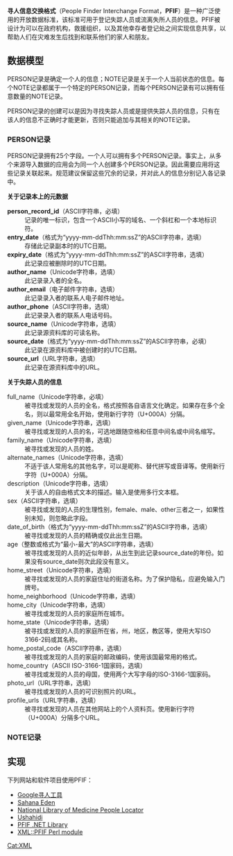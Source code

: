 {{unreferenced|time=2015-04-27T11:24:06+00:00}}
{{Infobox file format
 |name = PFIF<br />{{small|{{nowrap|(People Finder Interchange Format)}}}}
 |released = 2005-09-04
 |latest release version = 1.4
 |latest release date = 2012-05-29
 |extended from = [[XML|XML]]
 |free = 是
 |standard = [http://zesty.ca/pfif/1.4 PFIF 1.4]
}}

'''寻人信息交换格式'''（People Finder Interchange Format，'''PFIF'''）是一种广泛使用的开放数据标准，该标准可用于登记失踪人员或流离失所人员的信息。PFIF被设计为可以在政府机构，救援组织，以及其他幸存者登记处之间实现信息共享，以帮助人们在灾难发生后找到和联系他们的家人和朋友。

== 数据模型 ==
PERSON记录是确定一个人的信息；NOTE记录是关于一个人当前状态的信息。每个NOTE记录都属于一个特定的PERSON记录，而每个PERSON记录有可以拥有任意数量的NOTE记录。

PERSON记录的创建可以是因为寻找失踪人员或是提供失踪人员的信息，只有在该人的信息不正确时才能更新，否则只能追加与其相关的NOTE记录。

=== PERSON记录 ===
PERSON记录拥有25个字段。一个人可以拥有多个PERSON记录。事实上，从多个来源导入数据的应用会为同一个人创建多个PERSON记录。因此需要应用将这些记录关联起来。规范建议保留这些冗余的记录，并对此人的信息分别记入各记录中。

'''关于记录本上的元数据'''
;'''person_record_id'''（ASCII字符串，必填）
:记录的唯一标识，包含一个ASCII小写的域名、一个斜杠和一个本地标识符。
;'''entry_date'''（格式为“<nowiki>yyyy-mm-ddThh:mm:ssZ</nowiki>”的ASCII字符串，选填）
:存储此记录副本时的UTC日期。
;'''expiry_date'''（格式为“<nowiki>yyyy-mm-ddThh:mm:ssZ</nowiki>”的ASCII字符串，选填）
:此记录应被删除时的UTC日期。
;'''author_name'''（Unicode字符串，选填）
:此记录录入者的全名。
;'''author_email'''（电子邮件字符串，选填）
:此记录录入者的联系人电子邮件地址。
;'''author_phone'''（ASCII字符串，选填）
:此记录录入者的联系人电话号码。
;'''source_name'''（Unicode字符串，选填）
:此记录源资料库的可读名称。
;'''source_date'''（格式为“<nowiki>yyyy-mm-ddThh:mm:ssZ</nowiki>”的ASCII字符串，必填）
:此记录在源资料库中被创建时的UTC日期。
;'''source_url'''（URL字符串，选填）
:此记录在源资料库中的URL。

'''关于失踪人员的信息'''
;full_name（Unicode字符串，必填）
:被寻找或发现的人员的全名，格式按照各自语言文化确定。如果存在多个全名，则以最常用全名开始，使用新行字符（U+000A）分隔。
;given_name（Unicode字符串，选填）
:被寻找或发现的人员的名，可选地跟随空格和任意中间名或中间名缩写。
;family_name（Unicode字符串，选填）
:被寻找或发现的人员的姓。
;alternate_names（Unicode字符串，选填）
:不适于该人常用名的其他名字，可以是昵称、替代拼写或音译等。使用新行字符（U+000A）分隔。
;description（Unicode字符串，选填）
:关于该人的自由格式文本的描述。输入是使用多行文本框。
;sex（ASCII字符串，选填）
:被寻找或发现的人员的生理性别，female、male、other三者之一，如果性别未知，则忽略此字段。
;date_of_birth（格式为“<nowiki>yyyy-mm-ddThh:mm:ssZ</nowiki>”的ASCII字符串，选填）
:被寻找或发现的人员的精确或仅此出生日期。
;age（整数或格式为“最小-最大”的ASCII字符串，选填）
:被寻找或发现的人员的近似年龄，从出生到此记录source_date的年份。如果没有source_date则次此段没有意义。
;home_street（Unicode字符串，选填）
:被寻找或发现的人员的家庭住址的街道名称。为了保护隐私，应避免输入门牌号。
;home_neighborhood（Unicode字符串，选填）
:
;home_city（Unicode字符串，选填）
:被寻找或发现的人员的家庭所在城市。
;home_state（Unicode字符串，选填）
:被寻找或发现的人员的家庭所在省，州，地区，教区等，使用大写ISO 3166-2码或其名称。
;home_postal_code（ASCII字符串，选填）
:被寻找或发现的人员的家庭的邮政编码，使用该国最常用的格式。
;home_country（ASCII ISO-3166-1国家码，选填）
:被寻找或发现的人员的母国，使用两个大写字母的ISO-3166-1国家码。
;photo_url（URL字符串，选填）
:被寻找或发现的人员的可识别照片的URL。
;profile_urls（URL字符串，选填）
:被寻找或发现的人员在其他网站上的个人资料页。使用新行字符（U+000A）分隔多个URL。

=== NOTE记录 ===

== 实现 ==

下列网站和软件项目使用PFIF：

* [[Google寻人工具|Google寻人工具]]
* [[Sahana_FOSS_Disaster_Management_System|Sahana Eden]]
* [https://web.archive.org/web/20160311005819/https://pl.nlm.nih.gov/index.php National Library of Medicine People Locator]
* [[Ushahidi#Ushahidi|Ushahidi]]
* [http://code.google.com/p/pfifnet/ PFIF .NET Library] {{Wayback|url=http://code.google.com/p/pfifnet/ |date=20121114082844 }}
* [http://erislabs.net/ianb/projects/pfif/ XML::PFIF Perl module] {{Wayback|url=http://erislabs.net/ianb/projects/pfif/ |date=20181004095519 }}
[[Cat:XML|Cat:XML]]